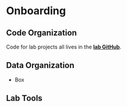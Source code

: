 # Onboarding {-}

## Code Organization {-}

Code for lab projects all lives in the [**lab GitHub**](https://github.com/Duke-EJ-Lab).

## Data Organization {-}

* Box

## Lab Tools {-}

